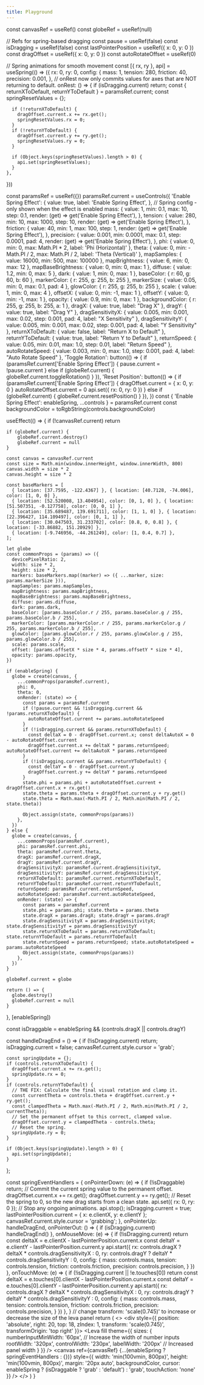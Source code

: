 ```yaml
---
title: Playground
---
```



  const canvasRef = useRef()
  const globeRef = useRef(null)

  // Refs for spring-based dragging
  const pause = useRef(false)
  const isDragging = useRef(false)
  const lastPointerPosition = useRef({ x: 0, y: 0 })
  const dragOffset = useRef({ x: 0, y: 0 })
  const autoRotateOffset = useRef(0)

  // Spring animations for smooth movement
  const [{ rx, ry }, api] = useSpring(() => ({
    rx: 0,
    ry: 0,
    config: {
      mass: 1,
      tension: 280,
      friction: 40,
      precision: 0.001,
    },
    // onRest now only commits values for axes that are NOT returning to default.
    onRest: () => {
      if (isDragging.current) return;
      const { returnXToDefault, returnYToDefault } = paramsRef.current;
      const springResetValues = {};

      if (!returnXToDefault) {
        dragOffset.current.x += rx.get();
        springResetValues.rx = 0;
      }
      if (!returnYToDefault) {
        dragOffset.current.y += ry.get();
        springResetValues.ry = 0;
      }
      
      if (Object.keys(springResetValues).length > 0) {
        api.set(springResetValues);
      }
    },
  }))

  const paramsRef = useRef({})
  paramsRef.current = useControls({
    'Enable Spring Effect': {
      value: true,
      label: 'Enable Spring Effect',
    },
    // Spring config - only shown when the effect is enabled
    mass: {
      value: 1,
      min: 0.1,
      max: 10,
      step: 0.1,
      render: (get) => get('Enable Spring Effect'),
    },
    tension: {
      value: 280,
      min: 10,
      max: 1000,
      step: 10,
      render: (get) => get('Enable Spring Effect'),
    },
    friction: {
      value: 40,
      min: 1,
      max: 100,
      step: 1,
      render: (get) => get('Enable Spring Effect'),
    },
    precision: {
      value: 0.001,
      min: 0.0001,
      max: 0.1,
      step: 0.0001,
      pad: 4,
      render: (get) => get('Enable Spring Effect'),
    },
    phi: { value: 0, min: 0, max: Math.PI * 2, label: 'Phi (Horizontal)' },
    theta: { value: 0, min: -Math.PI / 2, max: Math.PI / 2, label: 'Theta (Vertical)' },
    mapSamples: { value: 16000, min: 500, max: 100000 },
    mapBrightness: { value: 6, min: 0, max: 12 },
    mapBaseBrightness: { value: 0, min: 0, max: 1 },
    diffuse: { value: 1.2, min: 0, max: 5 },
    dark: { value: 1, min: 0, max: 1 },
    baseColor: { r: 60, g: 60, b: 60 },
    markerColor: { r: 255, g: 255, b: 255 },
    markerSize: { value: 0.05, min: 0, max: 0.1, pad: 4 },
    glowColor: { r: 255, g: 255, b: 255 },
    scale: { value: 1, min: 0, max: 4 },
    offsetX: { value: 0, min: -1, max: 1 },
    offsetY: { value: 0, min: -1, max: 1 },
    opacity: { value: 0.9, min: 0, max: 1 },
    backgroundColor: { r: 255, g: 255, b: 255, a: 1 },
    dragX: { value: true, label: "Drag X" },
    dragY: { value: true, label: "Drag Y" },
    dragSensitivityX: { value: 0.005, min: 0.001, max: 0.02, step: 0.001, pad: 4, label: "X Sensitivity" },
    dragSensitivityY: { value: 0.005, min: 0.001, max: 0.02, step: 0.001, pad: 4, label: "Y Sensitivity" },
    returnXToDefault: { value: false, label: "Return X to Default" },
    returnYToDefault: { value: true, label: "Return Y to Default" },
    returnSpeed: { value: 0.05, min: 0.01, max: 1.0, step: 0.01, label: "Return Speed" },
    autoRotateSpeed: { value: 0.003, min: 0, max: 1.0, step: 0.001, pad: 4, label: "Auto Rotate Speed" },
    'Toggle Rotation': button(() => {
      if (paramsRef.current['Enable Spring Effect']) {
        pause.current = !pause.current
      } else if (globeRef.current) {
        globeRef.current.toggleRotation()
      }
    }),
    'Reset Position': button(() => {
      if (paramsRef.current['Enable Spring Effect']) {
        dragOffset.current = { x: 0, y: 0 }
        autoRotateOffset.current = 0
        api.set({ rx: 0, ry: 0 })
      } else if (globeRef.current) {
        globeRef.current.resetPosition()
      }
    }),
  })
  const { 'Enable Spring Effect': enableSpring, ...controls } = paramsRef.current
  const backgroundColor = toRgbString(controls.backgroundColor)

  useEffect(() => {
    if (!canvasRef.current) return
    
    if (globeRef.current) {
        globeRef.current.destroy()
        globeRef.current = null
    }

    const canvas = canvasRef.current
    const size = Math.min(window.innerHeight, window.innerWidth, 800)
    canvas.width = size * 2
    canvas.height = size * 2

    const baseMarkers = [
      { location: [37.7595, -122.4367] }, { location: [40.7128, -74.006], color: [1, 0, 0] },
      { location: [52.520008, 13.404954], color: [0, 1, 0] }, { location: [51.507351, -0.127758], color: [0, 0, 1] },
      { location: [35.689487, 139.691711], color: [1, 1, 0] }, { location: [22.396427, 114.109497], color: [0, 1, 1] },
      { location: [30.047503, 31.233702], color: [0.8, 0, 0.8] }, { location: [-33.86882, 151.20929] },
      { location: [-9.746956, -44.261249], color: [1, 0.4, 0.7] },
    ];
    
    let globe
    const commonProps = (params) => ({
      devicePixelRatio: 2,
      width: size * 2,
      height: size * 2,
      markers: baseMarkers.map((marker) => ({ ...marker, size: params.markerSize })),
      mapSamples: params.mapSamples,
      mapBrightness: params.mapBrightness,
      mapBaseBrightness: params.mapBaseBrightness,
      diffuse: params.diffuse,
      dark: params.dark,
      baseColor: [params.baseColor.r / 255, params.baseColor.g / 255, params.baseColor.b / 255],
      markerColor: [params.markerColor.r / 255, params.markerColor.g / 255, params.markerColor.b / 255],
      glowColor: [params.glowColor.r / 255, params.glowColor.g / 255, params.glowColor.b / 255],
      scale: params.scale,
      offset: [params.offsetX * size * 4, params.offsetY * size * 4],
      opacity: params.opacity,
    })

    if (enableSpring) {
      globe = create(canvas, {
        ...commonProps(paramsRef.current),
        phi: 0,
        theta: 0,
        onRender: (state) => {
          const params = paramsRef.current
          if (!pause.current && !isDragging.current && !params.returnXToDefault) {
            autoRotateOffset.current += params.autoRotateSpeed
          }
          if (!isDragging.current && params.returnXToDefault) {
            const deltaX = 0 - dragOffset.current.x; const deltaAutoX = 0 - autoRotateOffset.current
            dragOffset.current.x += deltaX * params.returnSpeed; autoRotateOffset.current += deltaAutoX * params.returnSpeed
          }
          if (!isDragging.current && params.returnYToDefault) {
            const deltaY = 0 - dragOffset.current.y
            dragOffset.current.y += deltaY * params.returnSpeed
          }
          state.phi = params.phi + autoRotateOffset.current + dragOffset.current.x + rx.get()
          state.theta = params.theta + dragOffset.current.y + ry.get()
          state.theta = Math.max(-Math.PI / 2, Math.min(Math.PI / 2, state.theta))
          
          Object.assign(state, commonProps(params))
        },
      })
    } else {
      globe = create(canvas, {
        ...commonProps(paramsRef.current),
        phi: paramsRef.current.phi,
        theta: paramsRef.current.theta,
        dragX: paramsRef.current.dragX,
        dragY: paramsRef.current.dragY,
        dragSensitivityX: paramsRef.current.dragSensitivityX,
        dragSensitivityY: paramsRef.current.dragSensitivityY,
        returnXToDefault: paramsRef.current.returnXToDefault,
        returnYToDefault: paramsRef.current.returnYToDefault,
        returnSpeed: paramsRef.current.returnSpeed,
        autoRotateSpeed: paramsRef.current.autoRotateSpeed,
        onRender: (state) => {
          const params = paramsRef.current
          state.phi = params.phi; state.theta = params.theta
          state.dragX = params.dragX; state.dragY = params.dragY
          state.dragSensitivityX = params.dragSensitivityX; state.dragSensitivityY = params.dragSensitivityY
          state.returnXToDefault = params.returnXToDefault; state.returnYToDefault = params.returnYToDefault
          state.returnSpeed = params.returnSpeed; state.autoRotateSpeed = params.autoRotateSpeed
          Object.assign(state, commonProps(params))
        },
      })
    }
    
    globeRef.current = globe
    
    return () => {
      globe.destroy()
      globeRef.current = null
    }
  }, [enableSpring])

  const isDraggable = enableSpring && (controls.dragX || controls.dragY)

  const handleDragEnd = () => {
    if (!isDragging.current) return;
    isDragging.current = false;
    canvasRef.current.style.cursor = 'grab';

    const springUpdate = {};
    if (controls.returnXToDefault) {
      dragOffset.current.x += rx.get();
      springUpdate.rx = 0;
    }
    if (controls.returnYToDefault) {
      // THE FIX: Calculate the final visual rotation and clamp it.
      const currentTheta = controls.theta + dragOffset.current.y + ry.get();
      const clampedTheta = Math.max(-Math.PI / 2, Math.min(Math.PI / 2, currentTheta));
      // Set the permanent offset to this correct, clamped value.
      dragOffset.current.y = clampedTheta - controls.theta;
      // Reset the spring.
      springUpdate.ry = 0;
    }

    if (Object.keys(springUpdate).length > 0) {
      api.set(springUpdate);
    }
  };
  
  const springEventHandlers = {
    onPointerDown: (e) => {
      if (!isDraggable) return;
      // Commit the current spring value to the permanent offset.
      dragOffset.current.x += rx.get();
      dragOffset.current.y += ry.get();
      // Reset the spring to 0, so the new drag starts from a clean state.
      api.set({ rx: 0, ry: 0 });
      // Stop any ongoing animations.
      api.stop();
      isDragging.current = true;
      lastPointerPosition.current = { x: e.clientX, y: e.clientY };
      canvasRef.current.style.cursor = 'grabbing';
    },
    onPointerUp: handleDragEnd,
    onPointerOut: () => { if (isDragging.current) handleDragEnd() },
    onMouseMove: (e) => {
      if (!isDragging.current) return
      const deltaX = e.clientX - lastPointerPosition.current.x
      const deltaY = e.clientY - lastPointerPosition.current.y
      api.start({
        rx: controls.dragX ? deltaX * controls.dragSensitivityX : 0,
        ry: controls.dragY ? deltaY * controls.dragSensitivityY : 0,
        config: {
          mass: controls.mass,
          tension: controls.tension,
          friction: controls.friction,
          precision: controls.precision,
        }
      })
    },
    onTouchMove: (e) => {
      if (!isDragging.current || !e.touches[0]) return
      const deltaX = e.touches[0].clientX - lastPointerPosition.current.x
      const deltaY = e.touches[0].clientY - lastPointerPosition.current.y
      api.start({
        rx: controls.dragX ? deltaX * controls.dragSensitivityX : 0,
        ry: controls.dragY ? deltaY * controls.dragSensitivityY : 0,
        config: {
          mass: controls.mass,
          tension: controls.tension,
          friction: controls.friction,
          precision: controls.precision,
        }
      })
    },
  }
  // change transform: 'scale(0.745)' to increase or decrease the size of the leva panel
  return (
    <>
      <div style={{ position: 'absolute', right: 20, top: 18, zIndex: 1, transform: 'scale(0.745)', transformOrigin: 'top right' }}> 
        <Leva 
          fill 
          theme={{
            sizes: {
              numberInputMinWidth: '60px', // Increase the width of number inputs
              rootWidth: '320px',
              controlWidth: '230px',
              labelWidth: '200px' // Increased panel width
            }
          }}
        />
      </div>
      <canvas
        ref={canvasRef}
        {...(enableSpring ? springEventHandlers : {})}
        style={{
          width: 'min(100vmin, 800px)',
          height: 'min(100vmin, 800px)',
          margin: '20px auto',
          backgroundColor,
          cursor: enableSpring ? (isDraggable ? 'grab' : 'default') : 'grab',
          touchAction: 'none'
        }}
      />
    </>
  )
}

<Page />